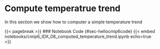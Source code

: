 # Compute temperatrue trend

In this section we show how to computer a simple temperature trend




{{< pagebreak >}}
### Notebook Code {#sec-hellocmip6code}
{{< embed notebooks/cmip6_IDX_08_computed_temperature_trend.ipynb echo=true >}}





